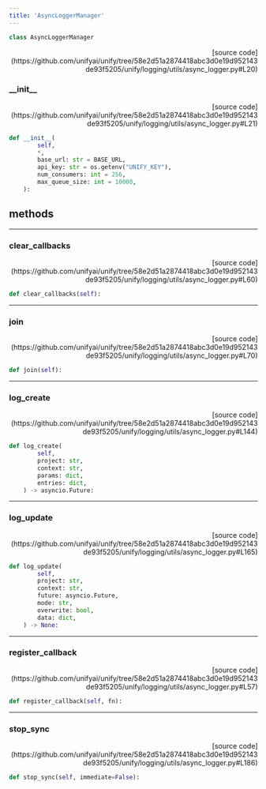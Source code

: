 ```yaml
---
title: 'AsyncLoggerManager'
---
```


```python
class AsyncLoggerManager
```

<p align="right">[source code](https://github.com/unifyai/unify/tree/58e2d51a2874418abc3d0e19d952143de93f5205/unify/logging/utils/async_logger.py#L20)</p>



### \_\_init\_\_

<p align="right">[source code](https://github.com/unifyai/unify/tree/58e2d51a2874418abc3d0e19d952143de93f5205/unify/logging/utils/async_logger.py#L21)</p>

```python
def __init__(
        self,
        *,
        base_url: str = BASE_URL,
        api_key: str = os.getenv("UNIFY_KEY"),
        num_consumers: int = 256,
        max_queue_size: int = 10000,
    ):
```



## methods

---

### clear\_callbacks

<p align="right">[source code](https://github.com/unifyai/unify/tree/58e2d51a2874418abc3d0e19d952143de93f5205/unify/logging/utils/async_logger.py#L60)</p>

```python
def clear_callbacks(self):
```



---

### join

<p align="right">[source code](https://github.com/unifyai/unify/tree/58e2d51a2874418abc3d0e19d952143de93f5205/unify/logging/utils/async_logger.py#L70)</p>

```python
def join(self):
```



---

### log\_create

<p align="right">[source code](https://github.com/unifyai/unify/tree/58e2d51a2874418abc3d0e19d952143de93f5205/unify/logging/utils/async_logger.py#L144)</p>

```python
def log_create(
        self,
        project: str,
        context: str,
        params: dict,
        entries: dict,
    ) -> asyncio.Future:
```



---

### log\_update

<p align="right">[source code](https://github.com/unifyai/unify/tree/58e2d51a2874418abc3d0e19d952143de93f5205/unify/logging/utils/async_logger.py#L165)</p>

```python
def log_update(
        self,
        project: str,
        context: str,
        future: asyncio.Future,
        mode: str,
        overwrite: bool,
        data: dict,
    ) -> None:
```



---

### register\_callback

<p align="right">[source code](https://github.com/unifyai/unify/tree/58e2d51a2874418abc3d0e19d952143de93f5205/unify/logging/utils/async_logger.py#L57)</p>

```python
def register_callback(self, fn):
```



---

### stop\_sync

<p align="right">[source code](https://github.com/unifyai/unify/tree/58e2d51a2874418abc3d0e19d952143de93f5205/unify/logging/utils/async_logger.py#L186)</p>

```python
def stop_sync(self, immediate=False):
```

